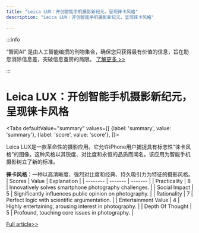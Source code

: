```yaml
---
title: "Leica LUX：开创智能手机摄影新纪元，呈现徕卡风格"
description: "Leica LUX：开创智能手机摄影新纪元，呈现徕卡风格"

---
```



:::info

“智闻AI“ 是由人工智能编撰的刊物集合，确保您只获得最有价值的信息，旨在助您消除信息差，突破信息茧房的局限。  [了解更多 >>](/)

:::

# Leica LUX：开创智能手机摄影新纪元，呈现徕卡风格


<Tabs
	defaultValue="summary"
	values={[
	{label: 'summary', value: 'summary'},
	{label: 'score', value: 'score'},
]}>
<TabItem value="summary">


Leica LUX是一款革命性的摄影应用。它允许iPhone用户捕捉具有标志性“徕卡风格”的图像。这种风格以其锐度、对比度和永恒的品质而闻名。该应用为智能手机摄影树立了新的标准。

**徕卡风格**：一种以高清晰度、强烈对比度和经典、持久吸引力为特征的摄影风格。
</TabItem>
<TabItem value="score">
	| Scores     | Value   | Explanation |
	| -------- | ------- | ------- |
	| Practicality  | 8    | Innovatively solves smartphone photography challenges.    |
	| Social Impact | 5     | Significantly influences public opinion on photography.    |
	| Rationality    | 7    | Perfect logic with scientific argumentation.    |
	| Entertainment Value    | 4    | Highly entertaining, arousing interest in photography.    |
	| Depth Of Thought    | 5    | Profound, touching core issues in photography.    |
</TabItem>
</Tabs>

[Full article>>](https://www.producthunt.com/posts/leica-lux)
